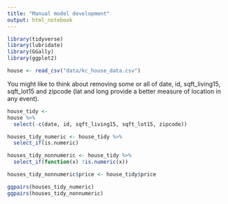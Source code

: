```yaml
---
title: "Manual model development"
output: html_notebook
---
```


```r

library(tidyverse)
library(lubridate)
library(GGally)
library(ggplot2)

```


```r

house <- read_csv("data/kc_house_data.csv")

```

You might like to think about removing some or all of date, id, sqft_living15, sqft_lot15 and zipcode (lat and long provide a better measure of location in any event).

```r
house_tidy <-
house %>%
  select(-c(date, id, sqft_living15, sqft_lot15, zipcode))

```


```r
houses_tidy_numeric <- house_tidy %>%
  select_if(is.numeric)

houses_tidy_nonnumeric <- house_tidy %>%
  select_if(function(x) !is.numeric(x))

houses_tidy_nonnumeric$price <- house_tidy$price

```

```r
ggpairs(houses_tidy_numeric)
ggpairs(houses_tidy_nonnumeric)

```































